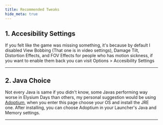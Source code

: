 ```yaml
---
title: Recommended Tweaks
hide_meta: true
---
```


## 1. Accesibility Settings
If you felt like the game was missing something, it's because by default I disabled View Bobbing (That one is in video settings), Damage Tilt, Distortion Effects, and FOV Effects for people who has motion sickness, if you want to enable them back you can visit Options > Accesibility Settings

<hr style={{ borderTop: '5px solid #364153' }} />

## 2. Java Choice
Not every Java is same if you didn't know, some Javas performing way worse in Elysium Days than others, my personal suggestion would be using [Adoptium](https://adoptium.net/temurin/releases?version=17&os=any&arch=any), when you enter this page choose your OS and install the JRE one. After installing, you can choose Adoptium in your Launcher's Java and Memory settings.

<hr style={{ borderTop: '5px solid #364153' }} />
